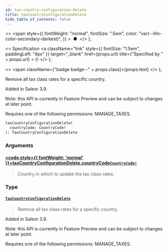 ```yaml
---
id: tax-country-configuration-delete
title: taxCountryConfigurationDelete
hide_table_of_contents: false
---
```


  <>
    <span
      style={{
        fontWeight: "normal",
        fontSize: ".5em",
        color: "var(--ifm-color-secondary-darkest)",
      }}
    >
      &nbsp;●&nbsp;
    </span>
  </>
);

  <>
    Specification
    <a
      className="link"
      style={{ fontSize: "1.5em", paddingLeft: "4px" }}
      target="\_blank"
      href={props.url}
      title={"Specified by " + props.url}
    >
      ⎘
    </a>
  </>
);

  <>
    <span className={"badge badge--" + props.class}>{props.text}</span>
  </>
);

Remove all tax class rates for a specific country.

Added in Saleor 3.9.

Note: this API is currently in Feature Preview and can be subject to changes at later point.

Requires one of the following permissions: MANAGE_TAXES.

```graphql
taxCountryConfigurationDelete(
  countryCode: CountryCode!
): TaxCountryConfigurationDelete
```

### Arguments

#### [<code style={{ fontWeight: 'normal' }}>taxCountryConfigurationDelete.<b>countryCode</b></code>](#)<Bullet />[`CountryCode!`](../../../storefront/miscellaneous/enums/country-code) <Badge class="secondary" text="non-null"/> <Badge class="secondary" text="enum"/>

> Country in which to update the tax class rates.

### Type

#### [`TaxCountryConfigurationDelete`](../../../storefront/taxes/objects/tax-country-configuration-delete) <Badge class="secondary" text="object"/>

> Remove all tax class rates for a specific country.

Added in Saleor 3.9.

Note: this API is currently in Feature Preview and can be subject to changes at later point.

Requires one of the following permissions: MANAGE_TAXES.

>
